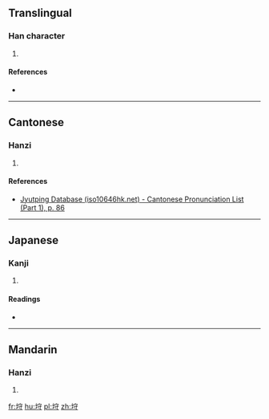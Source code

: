 ==Translingual==

===Han character===
{{Han char|rn=32|rad=土|as=06|sn=9|four=|canj=GJDI|ids=⿰土守}}

# {{defn|Han|sort=土06}}

====References====
* {{Han ref|kx=0228.291|dkj=05082|dj=0464.320|hdz=10442.030|uh=57A8|ud=22440}}

----

==Cantonese==

===Hanzi===
{{yue-hanzi|jyut=[[sau2]]|y=sau2}}

# {{defn|lang=yue|sort=土06}}

====References====
* [http://www.iso10646hk.net/jp/document/download.jsp Jyutping Database (iso10646hk.net) - Cantonese Pronunciation List (Part 1), p. 86]

----

==Japanese==

===Kanji===
{{ja-kanji|grade=|rs=土06}}

# {{defn|lang=ja|sort=土06}}

====Readings====
* {{ja-readings|on=[[しゅ]] (shu), [[す]] (su)|kun=[[まもおる]] (mamooru), [[もり]] (mori), [[かみ]] (kami)}}

----

==Mandarin==

===Hanzi===
{{cmn-hanzi|pin=[[shǒu]] ([[shou3]]), [[diàn]] ([[dian4]])|wg=shou<sup>3</sup>, tien<sup>4</sup>}}

# {{defn|lang=cmn|sort=土06}}

[[fr:垨]]
[[hu:垨]]
[[pl:垨]]
[[zh:垨]]